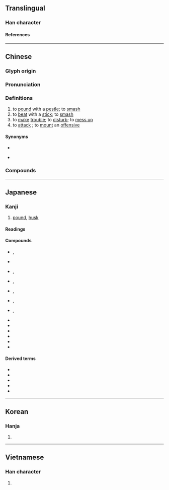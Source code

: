 {{also|捣}}
{{character info}}
==Translingual==

===Han character===
{{Han char|rn=64|rad=手|as=10|sn=13|four=57027|canj=QHAU|ids=⿰扌島}}

====References====
{{Han ref|kx=0447.010|dkj=12480|dj=0797.120|hdz=31934.060|uh=6417}}

----

==Chinese==
{{zh-forms|s=捣|alt=擣}}

===Glyph origin===
{{Han etym}}
{{Han compound|手|島|c1=s|c2=p|t1=hand|ls=psc}}

===Pronunciation===
{{zh-pron
|m=dǎo
|c=dou2
|c-t=au2
|h=pfs=
|md=
|mn=táu/qz:tó͘/xm,zz:tó
|mn_note=táu - vernacular; tó͘/tó - literary
|w=
|mc=y
|oc=y
|cat=v
}}

===Definitions===
{{zh-hanzi}}

# to [[pound]] with a [[pestle]]; to [[smash]]
# to [[beat]] with a [[stick]]; to [[smash]]
# to [[make]] [[trouble]]; to [[disturb]]; to [[mess up]]
# to [[attack]] {{gl|an enemy}}; to [[mount]] an [[offensive]]

====Synonyms====
* {{s|to make trouble}}
{{zh-syn-saurus|擾亂}}
* {{s|to attack}}
{{zh-syn-saurus|進攻}}

===Compounds===
{{zh-der|弄喧搗鬼|搗子|搗謊|揚鑼搗鼓|搗叉子|直搗黃龍|搗蛋鬼|朝天搗亂|搗騰|搗枕搥床|搗蛋|搗虛批吭|搗羅|搗毀|搗換|捶床搗枕|搗鬼弔白|搗亂|搗米|瞎神搗鬼|搗騙|搗倒小廝|搗碓|搗家|搗鼓|搗針|直搗|搗鬼|搗麻煩|撏毛搗鬢|搗衣杵|搗蒜|搗嗓子|搗大|搗謊駕舌|搗椒|搗槽|搗衣|撒詐搗虛|搗碎|鼓搗|麻搗|調皮搗蛋}}

{{zh-cat|Violence|Advanced}}

----

==Japanese==

===Kanji===
{{ja-kanji|grade=|rs=手10}}
# [[pound]], [[husk]]

====Readings====
{{ja-readings
|goon=とう<たう
|kanon=とう<たう
|kun=か-つ, つ-く
}}

====Compounds====
{{der-top|Compounds}}
* {{ja-r|搗%布|か%じめ}}, {{ja-r|野%呂%搗%布|の%ろ%か%じめ|[[w:Ecklonia cava|Ecklonia cava]]}}
* {{ja-r|搗%色|かち%いろ|[[dark]] [[indigo]]}}
* {{ja-r|搗%栗|かち%ぐり|rom=-}}, {{ja-r|搗ち栗|かちぐり|[[dried]] [[chestnut]]}}
* {{ja-r|米%搗%飛蝗|こめ%つき%ばった|rom=-}}, {{ja-r|米%搗き飛蝗|こめ%つきばった|[[w:Acrida cinerea|Acrida cinerea]]}}
* {{ja-r|米%搗%虫|こめ%つき%むし|rom=-}}, {{ja-r|米%搗き%虫|こめ%つき%むし|[[click beetle]]}}
* {{ja-r|三%分%搗|さん%ぶ%つき|rom=-}}, {{ja-r|三%分%搗き|さん%ぶ%つき|30% [[polish]]ed [[rice]]}}
* {{ja-r|七%分%搗|しち%ぶ%つき|rom=-}}, {{ja-r|七%分%搗き|しち%ぶ%つき|70% polished rice}}
* {{ja-r|搗き臼|つきうす|[[mortar]] for [[pound]]ing rice/[[mochi]]}}
* {{ja-r|搗き立て|つきたて|freshly-pounded mochi}}
* {{ja-r|搗%精|とう%せい|rice polishing}}
* {{ja-r|半%搗き|はん%つき|half-polished rice}}
* {{ja-r|麦%搗き|むぎ%つき|pounding [[wheat]]}}
* {{ja-r|餅%搗き|もち%つき|pounding mochi}}
{{der-bottom}}

====Derived terms====
* {{ja-r|臼%搗く|うす%づく|to [[pound]]}}
* {{ja-r|搗ち合う|かちあう|to [[clash]]}}
* {{ja-r|搗ち割り|かちわり|[[crushed]] [[ice]]}}
* {{ja-r|搗き砕く|つきくだく|to [[grind]] down}}
* {{ja-r|搗き交ぜる|つきまぜる|to pound/[[mix]] together}}

----

==Korean==

===Hanja===
{{ko-hanja|도}}

# {{rfdef|ko|sort=手10}}

----

==Vietnamese==

===Han character===
{{vi-readings|rs=手10|reading=[[đẽo]], [[đảo]], [[đểu]]}}

# {{rfdef|vi|sort=手10}}

{{cln|vi|Han tu}}